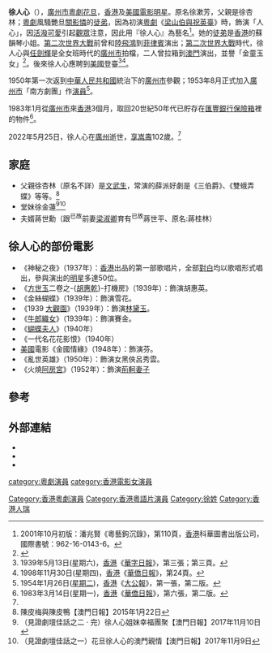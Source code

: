 '''徐人心'''（{{bd|1920年||2022年|5月25日|catIdx=Xu}}），[[廣州市|廣州市]][[粵劇|粵劇]][[花旦|花旦]]，[[香港|香港]]及[[美國|美國]][[電影|電影]][[明星|明星]]。原名徐漱芳，父親是徐杏林；[[粵劇|粵劇]]風騷艷旦[[關影憐|關影憐]]的[[徒弟|徒弟]]，因為初演[[粵劇|粵劇]]《[[梁山伯與祝英臺|梁山伯與祝英臺]]》時，飾演「人心」，因[[活潑|活潑]][[可愛|可愛]]引起[[觀眾|觀眾]]注意，因此用『徐人心』為藝名<ref>2001年10月初版：潘兆賢《粵藝鉤沉錄》，第110頁，[[香港|香港]]科華圖書出版公司，國際書號：962-16-0143-6。</ref>。她的[[徒弟|徒弟]]是[[香港|香港]]的蘇韻琴小姐。[[第二次世界大戰|第二次世界大戰]]前曾和[[陸飛鴻|陸飛鴻]]到[[菲律賓|菲律賓]]演出；[[第二次世界大戰|第二次世界大戰]]時代，徐人心與[[任劍輝|任劍輝]]是全女班時代的[[廣州市|廣州市]]拍檔，二人曾拉箱到[[澳門|澳門]]演出，並譽「金童玉女」<ref name=macaodaily20220529>{{cite news |title=粵劇名旦徐人心廣州仙逝 |url=http://www.macaodaily.com/html/2022-05/29/content_1599765.htm |accessdate=2022-05-29 |work=[[澳門日報|澳門日報]] |date=2022-05-29 |archive-date=2022-05-30 |archive-url=https://web.archive.org/web/20220530135607/http://www.macaodaily.com/html/2022-05/29/content_1599765.htm }}</ref>。後來徐人心應聘到[[美國|美國]]登臺<ref>1939年5月13日(星期六)，[[香港|香港]]《[[華字日報|華字日報]]》，第三張；第三頁。</ref><ref>1998年11月30日(星期四)，[[香港|香港]]《[[華僑日報|華僑日報]]》，第24頁。</ref>。

1950年第一次返到[[中華人民共和國|中華人民共和國]]統治下的[[廣州市|廣州市]]參觀；1953年8月正式加入[[廣州市|廣州市]]「南方劇團」作[[演員|演員]]<ref>1954年1月26日([[星期二|星期二]])，[[香港|香港]]《[[大公報|大公報]]》，第一張，第二版。</ref>。 

1983年1月從[[廣州市|廣州市]]來[[香港|香港]]3個月，取回20世紀50年代已貯存在[[匯豐銀行|匯豐銀行]][[保險箱|保險箱]]裡的物件<ref>1983年3月14日(星期一)，[[香港|香港]]《[[華僑日報|華僑日報]]》，第六張，第二版。</ref>。

2022年5月25日，徐人心在[[廣州|廣州]]逝世，[[訃告|享嵩壽]]102歲。<ref name=macaodaily20220529/>

== 家庭 ==
* 父親徐杏林（原名不詳）是[[文武生|文武生]]，常演的薛派好劇是《三伯爵》、《雙蛾弄蝶》等等。<ref>陳皮梅與陳皮鴨【澳門日報】2015年1月22日</ref>
* 堂妹徐金蓮<ref>（見證劇壇佳話之二 · 完）徐人心姐妹幸福團聚【澳門日報】2017年11月10日</ref><ref>（見證劇壇佳話之一）花旦徐人心的澳門親情【澳門日報】2017年11月9日</ref>
* 夫婿蔣世勳（跟<sup>已故</sup>前妻[[梁淑卿|梁淑卿]]育有<sup>已故</sup>蔣世平、原名:蔣桂林）

== 徐人心的部份電影 ==
* 《神秘之夜》（1937年）：[[香港|香港]]出品的第一部歌唱片，全部[[對白|對白]]均以歌唱形式唱出，參與演出的[[明星|明星]]多達50位。
* 《[[方世玉|方世玉]]二卷之-{[[胡惠乾|胡惠乾]]}-打機房》（1939年）：飾演胡惠英。
* 《金絲蝴蝶》（1939年）：飾演雪花。
* 《1939 [[大觀園|大觀園]]》（1939年）：飾演[[林黛玉|林黛玉]]。 
* 《[[牛郎|牛郎]][[織女|織女]]》（1939年）：飾演賽金。
* 《[[蝴蝶夫人|蝴蝶夫人]]》（1940年）
* 《一代名花花影恨》（1940年）
* [[美國|美國]]電影《金國情緣》（1948年）：飾演芬。
* 《亂世英雄》（1950年）：飾演女黑俠呂秀雲。
* 《火燒[[阿房宮|阿房宮]]》（1952年）：飾演[[荊軻|荊軻]][[妻子|妻子]]

==參考==
<div class="references-small">
<references />
</div>

==外部連結==
* {{hkmdb name|788}}
* {{hkmdb name|641|徐杏林}}
* {{hkmdb name|1622|蔣世勳}}

[[category:粵劇演員|category:粵劇演員]]
[[Category:香港粵劇演員|Category:香港粵劇演員]]
[[category:香港電影女演員|category:香港電影女演員]]
[[Category:香港粵語片演員|Category:香港粵語片演員]]
[[Category:徐姓|Category:徐姓]]
[[Category:香港人瑞|Category:香港人瑞]]